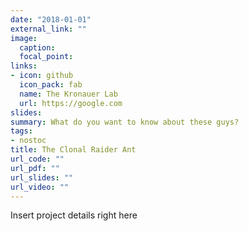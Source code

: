 ```yaml
---
date: "2018-01-01"
external_link: ""
image:
  caption: 
  focal_point:
links:
- icon: github
  icon_pack: fab
  name: The Kronauer Lab
  url: https://google.com
slides: 
summary: What do you want to know about these guys?
tags:
- nostoc
title: The Clonal Raider Ant
url_code: ""
url_pdf: ""
url_slides: ""
url_video: ""
---
```


Insert project details right here